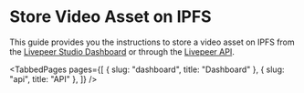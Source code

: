 
<head>
  <title>Store Video Asset on IPFS | Livepeer Studio Docs</title>
  <meta
    property="og:title"
    content="Store Video Asset on IPFS | Livepeer Studio Docs"
  />
</head>

# Store Video Asset on IPFS

This guide provides you the instructions to store a video asset on IPFS from the
[Livepeer Studio Dashboard](./dashboard) or through the [Livepeer API](./api).

<TabbedPages
  pages={[
    { slug: "dashboard", title: "Dashboard" },
    { slug: "api", title: "API" },
  ]}
/>
